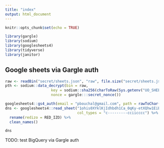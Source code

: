 ```yaml
---
title: "index"
output: html_document
---
```


```r
knitr::opts_chunk$set(echo = TRUE)

library(gargle)
library(sodium)
library(googlesheets4)
library(tidyverse)
library(janitor)
```

## Google sheets via Gargle auth

```r
raw <- readBin("secret/sheets.json", "raw", file.size("secret/sheets.json"))
pth <- sodium::data_decrypt(bin = raw,
                     key = sodium::sha256(charToRaw(Sys.getenv("UO_SHEETS_PASSWORD"))),
                     nonce = gargle:::secret_nonce())

googlesheets4::gs4_auth(email = "pbouchal@gmail.com", path = rawToChar(pth))
dns <- googlesheets4::read_sheet("1ohis0XYklKjIdhbdh1Ca_0qKy-etXQhw1EiEXFfBAdI",
                                 col_types = "c---------cciicccc") %>%
  rename(redizo = RED_IZO) %>%
  clean_names()
```

```r
dns
```

TODO: test BigQuery via Gargle auth
